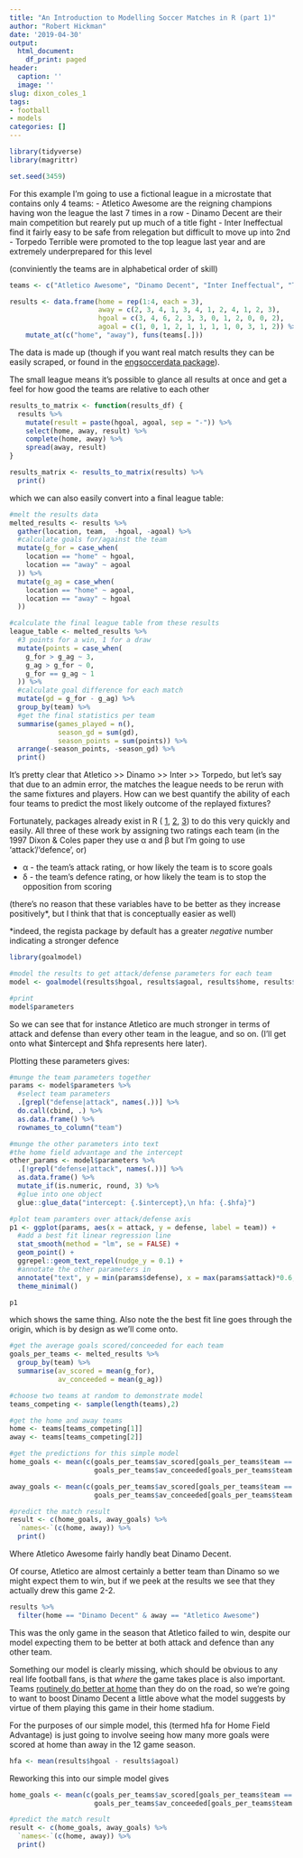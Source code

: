 ```yaml
---
title: "An Introduction to Modelling Soccer Matches in R (part 1)"
author: "Robert Hickman"
date: '2019-04-30'
output:
  html_document:
    df_print: paged
header:
  caption: ''
  image: ''
slug: dixon_coles_1
tags:
- football
- models
categories: []
---
```



```r
library(tidyverse)
library(magrittr)

set.seed(3459)
```

For this example I'm going to use a fictional league in a microstate that contains only 4 teams:
  - Atletico Awesome are the reigning champions having won the league the last 7 times in a row
  - Dinamo Decent are their main competition but rearely put up much of a title fight
  - Inter Ineffectual find it fairly easy to be safe from relegation but difficult to move up into 2nd
  - Torpedo Terrible were promoted to the top league last year and are extremely underprepared for this level
  
  (conviniently the teams are in alphabetical order of skill)

```r
teams <- c("Atletico Awesome", "Dinamo Decent", "Inter Ineffectual", "Torpedo Terrible") 

results <- data.frame(home = rep(1:4, each = 3),
                      away = c(2, 3, 4, 1, 3, 4, 1, 2, 4, 1, 2, 3),
                      hgoal = c(3, 4, 6, 2, 3, 3, 0, 1, 2, 0, 0, 2),
                      agoal = c(1, 0, 1, 2, 1, 1, 1, 1, 0, 3, 1, 2)) %>%
    mutate_at(c("home", "away"), funs(teams[.]))

```

The data is made up (though if you want real match results they can be easily scraped, or found in the [engsoccerdata package](https://github.com/jalapic/engsoccerdata)).

The small league means it's possible to glance all results at once and get a feel for how good the teams are relative to each other

```r
results_to_matrix <- function(results_df) {
  results %>%
    mutate(result = paste(hgoal, agoal, sep = "-")) %>%
    select(home, away, result) %>%
    complete(home, away) %>%
    spread(away, result)
}

results_matrix <- results_to_matrix(results) %>%
  print()

```

which we can also easily convert into a final league table:

```r
#melt the results data
melted_results <- results %>%
  gather(location, team,  -hgoal, -agoal) %>%
  #calculate goals for/against the team
  mutate(g_for = case_when(
    location == "home" ~ hgoal,
    location == "away" ~ agoal
  )) %>%
  mutate(g_ag = case_when(
    location == "home" ~ agoal,
    location == "away" ~ hgoal
  ))

#calculate the final league table from these results
league_table <- melted_results %>%
  #3 points for a win, 1 for a draw
  mutate(points = case_when(
    g_for > g_ag ~ 3,
    g_ag > g_for ~ 0,
    g_for == g_ag ~ 1
  )) %>%
  #calculate goal difference for each match
  mutate(gd = g_for - g_ag) %>%
  group_by(team) %>%
  #get the final statistics per team
  summarise(games_played = n(),
            season_gd = sum(gd),
            season_points = sum(points)) %>%
  arrange(-season_points, -season_gd) %>%
  print()

```

It's pretty clear that Atletico >> Dinamo >> Inter >> Torpedo, but let's say that due to an admin error, the matches the league needs to be rerun with the same fixtures and players. How can we best quantify the ability of each four teams to predict the most likely outcome of the replayed fixtures?

Fortunately, packages already exist in R ( [1](https://github.com/opisthokonta/goalmodel), [2](https://github.com/Torvaney/regista), [3](https://cran.r-project.org/web/packages/fbRanks/index.html)) to do this very quickly and easily. All three of these work by assigning two ratings each team (in the 1997 Dixon & Coles paper they use α and β but I'm going to use 'attack'/'defence', or) 

  - α - the team's attack rating, or how likely the team is to score goals
  - δ - the team's defence rating, or how likely the team is to stop the opposition from scoring
  
(there's no reason that these variables have to be better as they increase positively*, but I think that that is conceptually easier as well)

*indeed, the regista package by default has a greater _negative_ number indicating a stronger defence

```r
library(goalmodel)

#model the results to get attack/defense parameters for each team
model <- goalmodel(results$hgoal, results$agoal, results$home, results$away)

#print
model$parameters
```
So we can see that for instance Atletico are much stronger in terms of attack and defense than every other team in the league, and so on. (I'll get onto what $intercept and $hfa represents here later).

Plotting these parameters gives:

```r
#munge the team parameters together
params <- model$parameters %>%
  #select team parameters
  .[grepl("defense|attack", names(.))] %>%
  do.call(cbind, .) %>%
  as.data.frame() %>%
  rownames_to_column("team")

#munge the other parameters into text
#the home field advantage and the intercept
other_params <- model$parameters %>%
  .[!grepl("defense|attack", names(.))] %>%
  as.data.frame() %>%
  mutate_if(is.numeric, round, 3) %>%
  #glue into one object
  glue::glue_data("intercept: {.$intercept},\n hfa: {.$hfa}")

#plot team paramters over attack/defense axis
p1 <- ggplot(params, aes(x = attack, y = defense, label = team)) +
  #add a best fit linear regression line
  stat_smooth(method = "lm", se = FALSE) +
  geom_point() +
  ggrepel::geom_text_repel(nudge_y = 0.1) +
  #annotate the other parameters in
  annotate("text", y = min(params$defense), x = max(params$attack)*0.6, label = other_params, hjust = 0) +
  theme_minimal()

p1

```

which shows the same thing. Also note the the best fit line goes through the origin, which is by design as we'll come onto.

```r
#get the average goals scored/conceeded for each team
goals_per_teams <- melted_results %>%
  group_by(team) %>%
  summarise(av_scored = mean(g_for),
            av_conceeded = mean(g_ag))

#choose two teams at random to demonstrate model
teams_competing <- sample(length(teams),2)

#get the home and away teams
home <- teams[teams_competing[1]]
away <- teams[teams_competing[2]]

#get the predictions for this simple model
home_goals <- mean(c(goals_per_teams$av_scored[goals_per_teams$team == home],
                     goals_per_teams$av_conceeded[goals_per_teams$team == away]))

away_goals <- mean(c(goals_per_teams$av_scored[goals_per_teams$team == away],
                     goals_per_teams$av_conceeded[goals_per_teams$team == home]))

#predict the match result
result <- c(home_goals, away_goals) %>%
  `names<-`(c(home, away)) %>%
  print()
```

Where Atletico Awesome fairly handly beat Dinamo Decent.

Of course, Atletico are almost certainly a better team than Dinamo so we might expect them to win, but if we peek at the results we see that they actually drew this game 2-2.

```r
results %>%
  filter(home == "Dinamo Decent" & away == "Atletico Awesome")
```

This was the only game in the season that Atletico failed to win, despite our model expecting them to be better at both attack and defence than any other team.

Something our model is clearly missing, which should be obvious to any real life football fans, is that _where_ the game takes place is also important. Teams [routinely do better at home](https://www.soccerstats.com/homeaway.asp?league=england) than they do on the road, so we're going to want to boost Dinamo Decent a little above what the model suggests by virtue of them playing this game in their home stadium.

For the purposes of our simple model, this (termed hfa for Home Field Advantage) is just going to involve seeing how many more goals were scored at home than away in the 12 game season.

```r
hfa <- mean(results$hgoal - results$agoal)
```

Reworking this into our simple model gives

```r
home_goals <- mean(c(goals_per_teams$av_scored[goals_per_teams$team == home],
                     goals_per_teams$av_conceeded[goals_per_teams$team == away])) + hfa

#predict the match result
result <- c(home_goals, away_goals) %>%
  `names<-`(c(home, away)) %>%
  print()

```

